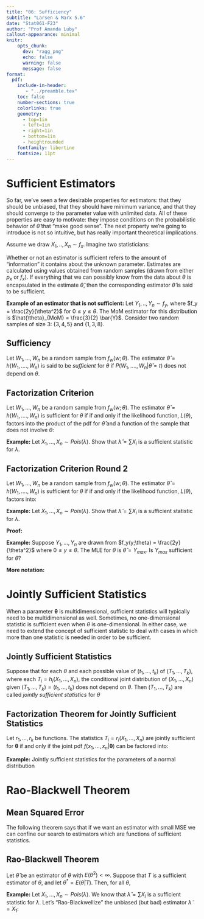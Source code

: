 ```yaml
---
title: "06: Sufficiency"
subtitle: "Larsen & Marx 5.6"
date: "Stat061-F23"
author: "Prof Amanda Luby"
callout-appearance: minimal
knitr:
    opts_chunk: 
      dev: "ragg_png"
      echo: false
      warning: false
      message: false
format:
  pdf:
    include-in-header: 
       - "../preamble.tex"
    toc: false
    number-sections: true
    colorlinks: true
    geometry:
      - top=1in
      - left=1in
      - right=1in
      - bottom=1in
      - heightrounded
    fontfamily: libertine
    fontsize: 11pt
---
```


# Sufficient Estimators

So far, we've seen a few desirable properties for estimators: that they should be unbiased, that they should have minimum variance, and that they should converge to the parameter value with unlimited data. All of these properties are easy to motivate: they impose conditions on the probabilistic behavior of $\hat{\theta}$ that "make good sense". The next property we're going to introduce is not so intuitive, but has really important theoretical implications. 

Assume we draw $X_1, .., X_n \sim f_x$. Imagine two statisticians: 

\vspace{2in}

Whether or not an estimator is sufficient refers to the amount of "information" it contains about the unknown parameter. Estimates are calculated using values obtained from random samples (drawn from either $p_x$ or $f_x$). If everything that we can possibly know from the data about $\theta$ is encapsulated in the estimate $\hat{\theta}$, then the corresponding estimator $\hat{\theta}$ is said to be sufficient. 

**Example of an estimator that is not sufficient:** Let $Y_1, .., Y_n \sim f_y$, where $f_y = \frac{2y}{\theta^2}$ for $0 \le y \le \theta$. The MoM estimator for this distribution is $\hat{\theta}_{MoM} = \frac{3}{2} \bar{Y}$. Consider two random samples of size 3: $\{3, 4, 5\}$ and $\{1, 3, 8\}$. 

\vspace{3in}

::: callout-note 
## Sufficiency

Let $W_1, ..., W_n$ be a random sample from $f_w(w; \theta)$. The estimator $\hat{\theta} = h(W_1, ...., W_n)$ is said to be *sufficient* for $\theta$ if $P(W_1, ...., W_n | \hat{\theta} = t)$ does not depend on $\theta$. 
:::

::: callout-note 
## Factorization Criterion

Let $W_1, ..., W_n$ be a random sample from $f_w(w; \theta)$. The estimator $\hat{\theta} = h(W_1, ...., W_n)$ is sufficient for $\theta$ if if and only if the likelihood function, $L(\theta)$, factors into the product of the pdf for $\hat{\theta}$ and a function of the sample that does not involve $\theta$: 

\vspace{1in}
:::

**Example:** Let $X_1, ..., X_n \sim Pois(\lambda)$. Show that $\hat{\lambda} = \sum X_i$ is a sufficient statistic for $\lambda$. 

\vspace{3.5in}

::: callout-note 
## Factorization Criterion Round 2

Let $W_1, ..., W_n$ be a random sample from $f_w(w; \theta)$. The estimator $\hat{\theta} = h(W_1, ...., W_n)$ is sufficient for $\theta$ if if and only if the likelihood function, $L(\theta)$, factors into: 

\vspace{1in}
:::

**Example:** Let $X_1, ..., X_n \sim Pois(\lambda)$. Show that $\hat{\lambda} = \sum X_i$ is a sufficient statistic for $\lambda$. 

\vspace{4in}

**Proof:** 

\vspace{4.5in}

**Example:** Suppose $Y_1, ..., Y_n$ are drawn from $f_y(y;\theta) = \frac{2y}{\theta^2}$ where $0 \le y \le \theta$. The MLE for $\theta$ is $\hat{\theta} = Y_{max}$. Is $Y_{max}$ sufficient for $\theta$? 

\vspace{4in}

**More notation:** 

\vspace{1.5in}

# Jointly Sufficient Statistics

When a parameter $\boldsymbol\theta$ is multidimensional, sufficient statistics will typically need to be multidimensional as well. Sometimes, no one-dimensional statistic is sufficient even when $\theta$ is one-dimensional. In either case, we need to extend the concept of sufficient statistic to deal with cases in which more than one statistic is needed in order to be sufficient.

::: callout-note
## Jointly Sufficient Statistics

Suppose that for each $\theta$ and each possible value of $(t_1, ..., t_k)$ of $(T_1, ..., T_k)$, where each $T_i = h_i(X_1, ..., X_n)$, the conditional joint distribution of $(X_1, ..., X_n)$ given $(T_1, ..., T_k) = (t_1, ..., t_k)$ does not depend on $\theta$. Then $(T_1, ..., T_k)$ are called *jointly sufficient statistics* for $\theta$
:::


::: callout-note 
## Factorization Theorem for Jointly Sufficient Statistics

Let $r_1, ..., r_k$ be functions. The statistics $T_i = r_i(X_1, ..., X_n)$ are jointly sufficient for $\boldsymbol{\theta}$ if and only if the joint pdf $f(x_1, ..., x_n|\boldsymbol\theta)$ can be factored into: 

\vspace{1in}
:::

**Example:** Jointly sufficient statistics for the parameters of a normal distribution 

\pagebreak

# Rao-Blackwell Theorem

::: callout-note 
## Mean Squared Error

\vspace{1in}
:::

The following theorem says that if we want an estimator with small MSE we can confine our search to estimators which are functions of sufficient statistics. 

::: callout-note 
## Rao-Blackwell Theorem 

Let $\hat{\theta}$ be an estimator of $\theta$ with $E(\hat\theta^2) < \infty$. Suppose that $T$ is a sufficient estimator of $\theta$, and let $\theta^* = E(\hat{\theta} | T)$. Then, for all $\theta$, 

\vspace{1in}
:::

**Example:** Let $X_1, ..., X_n \sim Pois(\lambda)$. We know that $\hat{\lambda} = \sum X_i$ is a sufficient statistic for $\lambda$. Let's "Rao-Blackwellize" the unbiased (but bad) estimator $\tilde\lambda = X_1$: 
